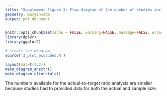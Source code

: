 ---
title: "Supplement Figure 3: Flow diagram of the number of studies included and excluded"
geometry: margin=2cm
output: pdf_document
---

```{r, include=FALSE}
knitr::opts_chunk$set(echo = FALSE, warning=FALSE, message=FALSE, error=FALSE, comment='', dpi=400)
library(dplyr)
library(ggplot2)

# create the diagram
source('3_plot_excluded.R')
```

```{r, fig.width=9, fig.height=7}
layout(mat=t(1:2))
make_diagram_anzctr()
make_diagram_clintrials()
```

The numbers available for the actual-to-target ratio analysis are smaller because studies had to provided data for both the actual and sample size.